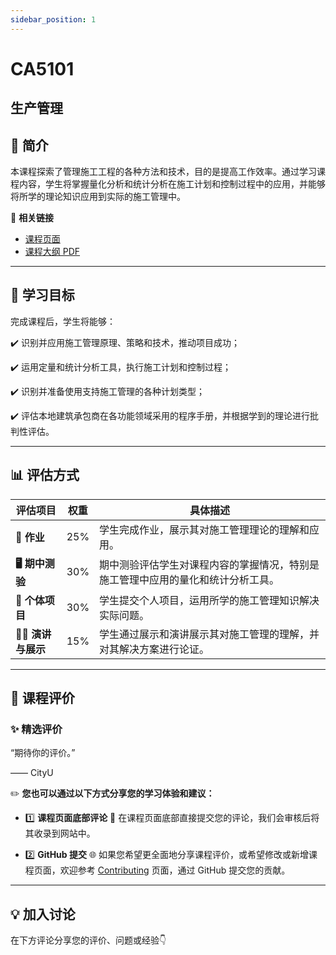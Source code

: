 ```yaml
---
sidebar_position: 1
---
```


# CA5101
## 生产管理

## **📘 简介**
本课程探索了管理施工工程的各种方法和技术，目的是提高工作效率。通过学习课程内容，学生将掌握量化分析和统计分析在施工计划和控制过程中的应用，并能够将所学的理论知识应用到实际的施工管理中。

🔗 **相关链接**
- [课程页面](https://www.cityu.edu.hk/catalogue/pg/202425/course/CA5101.htm)
- [课程大纲 PDF](https://www.cityu.edu.hk/catalogue/pg/202425/course/CA5101.pdf)

---

## **🎯 学习目标**

完成课程后，学生将能够：

✔️ 识别并应用施工管理原理、策略和技术，推动项目成功；

✔️ 运用定量和统计分析工具，执行施工计划和控制过程；

✔️ 识别并准备使用支持施工管理的各种计划类型；

✔️ 评估本地建筑承包商在各功能领域采用的程序手册，并根据学到的理论进行批判性评估。

---

## **📊 评估方式**

| **评估项目**          | **权重** | **具体描述**                                                                                       |
|----------------------|---------|---------------------------------------------------------------------------------------------------|
| **📝 作业**           | 25%     | 学生完成作业，展示其对施工管理理论的理解和应用。                                                 |
| **🖥️ 期中测验**      | 30%     | 期中测验评估学生对课程内容的掌握情况，特别是施工管理中应用的量化和统计分析工具。                   |
| **📄 个体项目**       | 30%     | 学生提交个人项目，运用所学的施工管理知识解决实际问题。                                             |
| **🧑‍💻 演讲与展示**   | 15%     | 学生通过展示和演讲展示其对施工管理的理解，并对其解决方案进行论证。                                 |

---

## **💬 课程评价**

### ✨ **精选评价**
<div className={commentStyles.commentBox}>
    <p className={commentStyles.commentText}>
        “期待你的评价。”
    </p>
    <p className={commentStyles.commentAuthor}>—— CityU</p>
</div>

✏️ **您也可以通过以下方式分享您的学习体验和建议：**

- 1️⃣ **课程页面底部评论**
💬 在课程页面底部直接提交您的评论，我们会审核后将其收录到网站中。

- 2️⃣ **GitHub 提交**
🌐 如果您希望更全面地分享课程评价，或希望修改或新增课程页面，欢迎参考 [Contributing](https://penjc.github.io/CityU/contributing) 页面，通过 GitHub 提交您的贡献。

---

## **💡 加入讨论**

在下方评论分享您的评价、问题或经验👇
<Utterances />